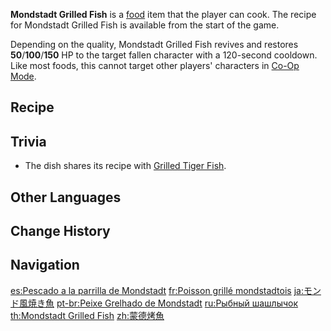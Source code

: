 {{Food Infobox
|id              = 108096
|name            = Mondstadt Grilled Fish
|description     = Fish grilled thoroughly with moderate
|desc_suspicious = fire. Sadly, it's a bit too well done. The charred smell and the dry texture are not too impressive.
|desc_basic      = fire, making it completely dry and crispy. The sprinkled pepper on top brings out the freshness of the fish.
|desc_delicious  = fire, locking the delicious juices inside the meat under the crispy skin. A small bite is all that's needed to unlock its wondrous and delicious taste.
|type            = Recovery Dishes
|effectType      = Revive
|effect          = Revives a character and restores (var1) HP.
|eff_att1        = Revive
|eff_att2        = HP Restore
|eff_att3        = HP Restore Percent
|eff_suspicious1 = 50
|eff_basic1      = 100
|eff_delicious1  = 150
|quality         = 1
|variant         = Definitely Not Bar Food!
|region          = Mondstadt
|recipe          = Available by default
}}
'''Mondstadt Grilled Fish''' is a [[food]] item that the player can cook. The recipe for Mondstadt Grilled Fish is available from the start of the game.

Depending on the quality, Mondstadt Grilled Fish revives and restores '''50'''/'''100'''/'''150''' HP to the target fallen character with a 120-second cooldown. Like most foods, this cannot target other players' characters in [[Co-Op Mode]].

{{Special Dish|Diona|Definitely Not Bar Food!}}

==Recipe==
{{Recipe
|type = Cooking
|Fish = 1
|Pepper = 1
|sort = Fish;Pepper
}}

==Trivia==
* The dish shares its recipe with [[Grilled Tiger Fish]].

==Other Languages==
{{Other Languages
|en      = Mondstadt Grilled Fish
|zhs     = 蒙德烤鱼
|zhs_rm  = Méngdé Kǎo Yú
|zht     = 蒙德烤魚
|zht_rm  = Méngdé Kǎo Yú
|zh_tl   = Mondstadt Grilled Fish
|ja      = モンド風焼き魚
|ja_rm   = Mondo-fuu Yakizakana
|ja_tl   = Mondstadt-Style Grilled Fish
|ko      = 몬드 생선구이
|ko_rm   = Mondeu Saengseongui
|ko_tl   = Mondstadt Grilled Fish
|es      = Pescado a la parrilla de Mondstadt
|es_tl   = Mondstadt Grilled Fish
|fr      = Poisson grillé mondstadtois
|fr_tl   = Mondstadt Grilled Fish
|ru      = Рыбный шашлычок
|ru_tl   = Fish Kebab
|th      = Mondstadt Grilled Fish
|vi      = Cá Nướng Mondstadt
|vi_tl   = Mondstadt Grilled Fish
|de      = Gegrillter Fischspieß
|de_tl   = Grilled Fish Skewer
|id      = Mondstadt Grilled Fish
|pt      = Peixe Grelhado de Mondstadt
|pt_tl   = Grilled Fish from Mondstadt
|tr      = Mondstadt Usulü Izgara Balık
|tr_tl   = 
|it      = Pesce alla griglia di Mondstadt
|it_tl   = Mondstadt Grilled Fish
}}

==Change History==
{{Change History|1.0}}

==Navigation==
{{Food Navbox}}

[[es:Pescado a la parrilla de Mondstadt]]
[[fr:Poisson grillé mondstadtois]]
[[ja:モンド風焼き魚]]
[[pt-br:Peixe Grelhado de Mondstadt]]
[[ru:Рыбный шашлычок]]
[[th:Mondstadt Grilled Fish]]
[[zh:蒙德烤魚]]